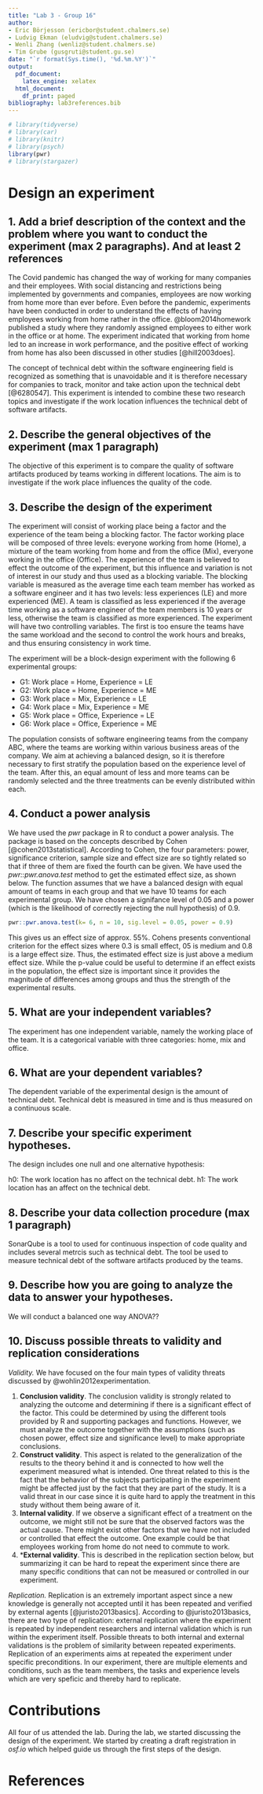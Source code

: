 ```yaml
---
title: "Lab 3 - Group 16"
author: 
- Eric Börjesson (ericbor@student.chalmers.se)  
- Ludvig Ekman (eludvig@student.chalmers.se)  
- Wenli Zhang (wenliz@student.chalmers.se)
- Tim Grube (gusgruti@student.gu.se)
date: "`r format(Sys.time(), '%d.%m.%Y')`"
output:
  pdf_document:
    latex_engine: xelatex
  html_document:
    df_print: paged
bibliography: lab3references.bib
---
```


```r
# library(tidyverse) 
# library(car) 
# library(knitr)
# library(psych)
library(pwr)
# library(stargazer)
```

# Design an experiment

## 1. Add a brief description of the context and the problem where you want to conduct the experiment (max 2 paragraphs). And at least 2 references
The Covid pandemic has changed the way of working for many companies and their employees. With social distancing and restrictions being implemented by governments and companies, employees are now working from home more than ever before. Even before the pandemic, experiments have been conducted in order to understand the effects of having employees working from home rather in the office. @bloom2014homework published a study where they randomly assigned employees to either work in the office or at home. The experiment indicated that working from home led to an increase in work performance, and the positive effect of working from home has also been discussed in other studies [@hill2003does]. 

The concept of technical debt within the software engineering field is recognized as something that is unavoidable and it is therefore necessary for companies to track, monitor and take action upon the technical debt [@6280547]. This experiment is intended to combine these two research topics and investigate if the work location influences the technical debt of software artifacts.



## 2. Describe the general objectives of the experiment (max 1 paragraph)
The objective of this experiment is to compare the quality of software artifacts produced by teams working in different locations. The aim is to investigate if the work place influences the quality of the code.  

## 3. Describe the design of the experiment
The experiment will consist of working place being a factor and the experience of the team being a blocking factor. The factor working place will be composed of three levels: everyone working from home (Home), a mixture of the team working from home and from the office (Mix), everyone working in the office (Office). The experience of the team is believed to effect the outcome of the experiment, but this influence and variation is not of interest in our study and thus used as a blocking variable. The blocking variable is measured as the average time each team member has worked as a software engineer and it has two levels: less experiences (LE) and more experienced (ME). A team is classified as less experienced if the average time working as a software engineer of the team members is 10 years or less, otherwise the team is classified as more experienced. The experiment will have two controlling variables. The first is too ensure the teams have the same workload and the second to control the work hours and breaks, and thus ensuring consistency in work time. 

The experiment will be a block-design experiment with the following 6 experimental groups:

- G1: Work place = Home, Experience = LE
- G2: Work place = Home, Experience = ME
- G3: Work place = Mix, Experience = LE
- G4: Work place = Mix, Experience = ME
- G5: Work place = Office, Experience = LE
- G6: Work place = Office, Experience = ME

The population consists of software engineering teams from the company ABC, where the teams are working within various business areas of the company. We aim at achieving a balanced design, so it is therefore necessary to first stratify the population based on the experience level of the team. After this, an equal amount of less and more teams can be randomly selected and the three treatments can be evenly distributed within each.


## 4. Conduct a power analysis
We have used the *pwr* package in R to conduct a power analysis. The package is based on the concepts described by Cohen [@cohen2013statistical]. According to Cohen, the four parameters: power, significance criterion, sample size and effect size are so tightly related so that if three of them are fixed the fourth can be given. We have used the *pwr::pwr.anova.test* method to get the estimated effect size, as shown below. The function assumes that we have a balanced design with equal amount of teams in each group and that we have 10 teams for each experimental group. We have chosen a signifance level of 0.05 and a power (which is the likelihood of correctly rejecting the null hypothesis) of 0.9. 

```r
pwr::pwr.anova.test(k= 6, n = 10, sig.level = 0.05, power = 0.9)
```
This gives us an effect size of approx. 55%. Cohens presents conventional criterion for the effect sizes where 0.3 is small effect, 05 is medium and 0.8 is a large effect size. Thus, the estimated effect size is just above a medium effect size. While the p-value could be useful to determine if an effect exists in the population, the effect size is important since it provides the magnitude of differences among groups and thus the strength of the experimental results.


## 5. What are your independent variables?
The experiment has one independent variable, namely the working place of the team. It is a categorical variable with three categories: home, mix and office. 

## 6. What are your dependent variables?
The dependent variable of the experimental design is the amount of technical debt. Technical debt is measured in time and is thus measured on a continuous scale.

## 7. Describe your specific experiment hypotheses.
The design includes one null and one alternative hypothesis:

h0: The work location has no affect on the technical debt. 
h1: The work location has an affect on the technical debt.

## 8. Describe your data collection procedure (max 1 paragraph)
SonarQube is a tool to used for continuous inspection of code quality and includes several metrcis such as technical debt. The tool be used to measure technical debt of the software artifacts produced by the teams.

## 9. Describe how you are going to analyze the data to answer your hypotheses. 
We will conduct a balanced one way ANOVA??

## 10. Discuss possible threats to validity and replication considerations

*Validity.*
We have focused on the four main types of validity threats discussed by @wohlin2012experimentation.

1. **Conclusion validity**. The conclusion validity is strongly related to analyzing the outcome and determining if there is a significant effect of the factor. This could be determined by using the different tools provided by R and supporting packages and functions. However, we must analyze the outcome together with the assumptions (such as chosen power, effect size and significance level) to make appropriate conclusions.
2. **Construct validity**. This aspect is related to the generalization of the results to the theory behind it and is connected to how well the experiment measured what is intended. One threat related to this is the fact that the behavior of the subjects participating in the experiment might be affected just by the fact that they are part of the study. It is a valid threat in our case since it is quite hard to apply the treatment in this study without them being aware of it.
3. **Internal validity**. If we observe a significant effect of a treatment on the outcome, we might still not be sure that the observed factors was the actual cause. There might exist other factors that we have not included or controlled that effect the outcome. One example could be that employees working from home do not need to commute to work.
4. ***External validity**. This is described in the replication section below, but summarizing it can be hard to repeat the experiment since there are many specific conditions that can not be measured or controlled in our experiment. 

*Replication.*
Replication is an extremely important aspect since a new knowledge is generally not accepted until it has been repeated and verified by external agents [@juristo2013basics]. According to @juristo2013basics, there are two type of replication: external replication where the experiment is repeated by independent researchers and internal validation which is run within the experiment itself. Possible threats to both internal and external validations is the problem of similarity between repeated experiments. Replication of an experiments aims at repeated the experiment under specific preconditions. In our experiment, there are multiple elements and conditions, such as the team members, the tasks and experience levels which are very speficic and thereby hard to replicate.   

# Contributions

All four of us attended the lab. During the lab, we started discussing the design of the experiment. We started by creating a draft registration in *osf.io* which helped guide us through the first steps of the design.

# References
